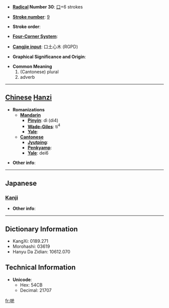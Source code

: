 * '''[[Wiktionary:Chinese radical index| Radical]] Number 30''': [[Wiktionary:Chinese radical index 口|口]]+6 strokes

* '''[[Wiktionary:Chinese total strokes index|Stroke number]]''': [[Wiktionary:Chinese total strokes index 9|9]]

* '''Stroke order''': 

* '''[[Wiktionary:Chinese four corner index|Four-Corner System]]''': 

* '''[[Wiktionary:Chinese Cangjie index|Cangjie input]]''': 口土心木 (RGPD)

* '''Graphical Significance and Origin''': 

* '''Common Meaning'''
*#(Cantonese) plural
*# adverb


----

== [[Chinese]] [[Hanzi]] ==

* '''Romanizations'''
** '''[[Mandarin]]'''
*** '''[[Pinyin]]''': dì (di4)
*** '''[[Wade-Giles]]''': ti<sup>4</sup>
*** '''[[Yale]]''': 
** '''[[Cantonese]]'''
*** '''[[Jyutping]]''':
*** '''[[Penkyamp]]''': 
*** '''[[Yale]]''': dei6

* '''Other info''': 

----

==Japanese==
===[[Kanji]]===
{{kanji|on readings=[[てつ]] (tetsu)
|kun readings=
}}

* '''Other info''':  

----

== Dictionary Information ==

* KangXi: 0189.271
* Morohashi: 03619
* Hanyu Da Zidian: 10612.070

== Technical Information ==

* '''Unicode''':
** Hex: 54CB
** Decimal: 21707

[[fr:哋]]